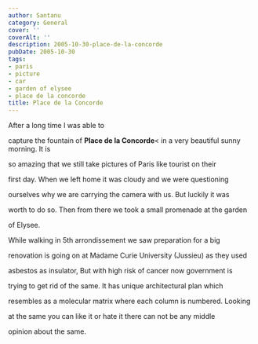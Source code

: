 ```yaml
---
author: Santanu
category: General
cover: ''
coverAlt: ''
description: 2005-10-30-place-de-la-concorde
pubDate: 2005-10-30
tags:
- paris
- picture
- car
- garden of elysee
- place de la concorde
title: Place de la Concorde
---
```


After a long time I was able to

capture the fountain of **Place de la Concorde**< in a very beautiful sunny morning. It is

so amazing that we still take pictures of Paris like tourist on their

first day. When we left home it was cloudy and we were questioning

ourselves why we are carrying the camera with us. But luckily it was

worth to do so. Then from there we took a small promenade at the garden

of Elysee.



  



While walking in 5th arrondissement we saw preparation for a big

renovation is going on at Madame Curie University (Jussieu) as they used

asbestos as insulator, But with high risk of cancer now government is

trying to get rid of the same. It has unique architectural plan which

resembles as a molecular matrix where each column is numbered. Looking

at the same you can like it or hate it there can not be any middle

opinion about the same.